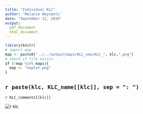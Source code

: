```yaml
---
title: "Individual KLC"
author: 'Melanie Weynants'
date: "September 12, 2019"
output: 
  pdf_document
  html_document
---
```

```r
library(knitr)
# import map
map <- paste0("../../output/maps/KLC_new/KLC_", klc,".png")
# check if file exists
if (!map %in% maps){
  map <- "noplot.png"
}

```

## `r paste(klc, KLC_name[[klc]], sep = ": ")`
`r KLC_comments[[klc]]`

![`r klc`](`r map`)
\FloatBarrier
\newpage